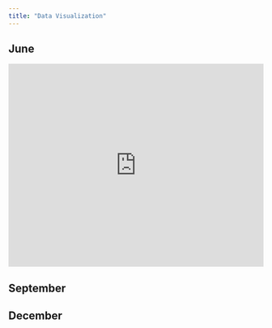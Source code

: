 ```yaml
---
title: "Data Visualization"
---
```


## June

```{=html}
<iframe height="400" width="100%" frameborder="no" src="https://liumeihan124.shinyapps.io/Sample_app/"> </iframe>
```
## September

## December

